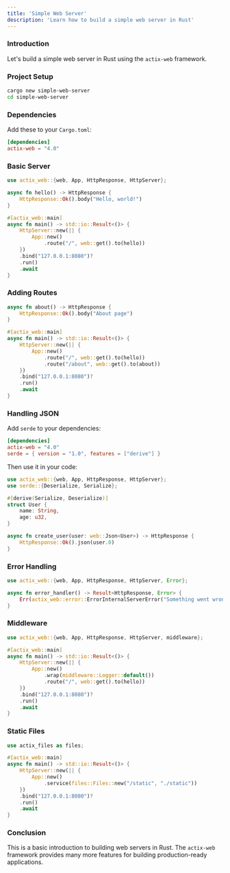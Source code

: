 ```yaml
---
title: 'Simple Web Server'
description: 'Learn how to build a simple web server in Rust'
---
```


### Introduction

Let's build a simple web server in Rust using the `actix-web` framework.

### Project Setup

```bash
cargo new simple-web-server
cd simple-web-server
```

### Dependencies

Add these to your `Cargo.toml`:

```toml
[dependencies]
actix-web = "4.0"
```

### Basic Server

```rust
use actix_web::{web, App, HttpResponse, HttpServer};

async fn hello() -> HttpResponse {
    HttpResponse::Ok().body("Hello, world!")
}

#[actix_web::main]
async fn main() -> std::io::Result<()> {
    HttpServer::new(|| {
        App::new()
            .route("/", web::get().to(hello))
    })
    .bind("127.0.0.1:8080")?
    .run()
    .await
}
```

### Adding Routes

```rust
async fn about() -> HttpResponse {
    HttpResponse::Ok().body("About page")
}

#[actix_web::main]
async fn main() -> std::io::Result<()> {
    HttpServer::new(|| {
        App::new()
            .route("/", web::get().to(hello))
            .route("/about", web::get().to(about))
    })
    .bind("127.0.0.1:8080")?
    .run()
    .await
}
```

### Handling JSON

Add `serde` to your dependencies:

```toml
[dependencies]
actix-web = "4.0"
serde = { version = "1.0", features = ["derive"] }
```

Then use it in your code:

```rust
use actix_web::{web, App, HttpResponse, HttpServer};
use serde::{Deserialize, Serialize};

#[derive(Serialize, Deserialize)]
struct User {
    name: String,
    age: u32,
}

async fn create_user(user: web::Json<User>) -> HttpResponse {
    HttpResponse::Ok().json(user.0)
}
```

### Error Handling

```rust
use actix_web::{web, App, HttpResponse, HttpServer, Error};

async fn error_handler() -> Result<HttpResponse, Error> {
    Err(actix_web::error::ErrorInternalServerError("Something went wrong"))
}
```

### Middleware

```rust
use actix_web::{web, App, HttpResponse, HttpServer, middleware};

#[actix_web::main]
async fn main() -> std::io::Result<()> {
    HttpServer::new(|| {
        App::new()
            .wrap(middleware::Logger::default())
            .route("/", web::get().to(hello))
    })
    .bind("127.0.0.1:8080")?
    .run()
    .await
}
```

### Static Files

```rust
use actix_files as files;

#[actix_web::main]
async fn main() -> std::io::Result<()> {
    HttpServer::new(|| {
        App::new()
            .service(files::Files::new("/static", "./static"))
    })
    .bind("127.0.0.1:8080")?
    .run()
    .await
}
```

### Conclusion

This is a basic introduction to building web servers in Rust. The `actix-web` framework provides many more features for building production-ready applications. 